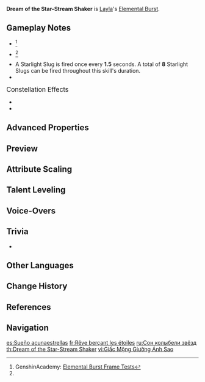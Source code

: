 {{Talent Infobox
|image         = Talent Dream of the Star-Stream Shaker.png
|character     = Layla
|type          = Elemental Burst
|info          = Unleashes a Celestial Dreamsphere that constantly fires Starlight Slugs at opponents within its AoE, dealing {{Color|Cryo DMG}}.<br />When a Starlight Slug hits, it will generate 1 Night Star for nearby [[Nights of Formal Focus|Curtains of Slumber]]. Each Curtain of Slumber can gain 1 Night Star this way every 0.5s.
|CD            = 12s
|energyCost    = 40
|attr1         = Starlight Slug DMG
|value1        = 4.7-9.88% Max HP
|scale_att1    = Max HP
}}
{{Description|"Sleep now, sleep now; and may many destinies be revealed before your slumbering eyes, within your star-paved dreams."}}
'''Dream of the Star-Stream Shaker''' is [[Layla]]'s [[Elemental Burst]].

==Gameplay Notes==
* {{TalentNote|energy frame|8}}<ref name="Genshin Academy burst info sheet">GenshinAcademy: [https://docs.google.com/spreadsheets/d/1iLUT8Tafwih3RZbNlA59w6-x5NQdgPvsMc86b7W92DQ/edit#gid=0 Elemental Burst Frame Tests]</ref>
* {{TalentNote|cooldown frame|1}}<ref name="Genshin Academy burst info sheet" />
* A Starlight Slug is fired once every '''1.5''' seconds. A total of '''8''' Starlight Slugs can be fired throughout this skill's duration.
* {{TalentNote|character=Layla|snapshot|Starlight Slug DMG}}

;<big>Constellation Effects</big>
* {{TalentNote|constellation|5|Stream of Consciousness}}
* {{TalentNote|constellation|6|Radiant Soulfire}}

==Advanced Properties==
{{Advanced Properties
|title   = Starlight Slug DMG
|gu      = 1U
|icdtag  = none
|poise   = 20
|impulse = 2
}}

==Preview==
{{Preview
|file=Dream of the Star-Stream Shaker Preview
}}

==Attribute Scaling==
{{Talent Scaling
|talentType=Elemental Burst
|levels=13
|order=starlightslugdmg,duration,cd,energycost
|titles=Starlight Slug DMG (% Max HP),Duration,CD,Energy Cost
|starlightslugdmg_1=4.65
|starlightslugdmg_2=5
|starlightslugdmg_3=5.35
|starlightslugdmg_4=5.81
|starlightslugdmg_5=6.16
|starlightslugdmg_6=6.51
|starlightslugdmg_7=6.97
|starlightslugdmg_8=7.44
|starlightslugdmg_9=7.9
|starlightslugdmg_10=8.37
|starlightslugdmg_11=8.83
|starlightslugdmg_12=9.3
|starlightslugdmg_13=9.88
|duration=12s
|cd=12s
|energycost=40
}}

==Talent Leveling==
{{Talent Upgrade|Layla}}

==Voice-Overs==
{{Talent VO}}

==Trivia==
* {{TalentNote|clap}}

==Other Languages==
{{Other Languages
|en      = Dream of the Star-Stream Shaker
|zhs     = 星流摇床之梦
|zhs_rm  = Xīngliú Yáochuáng zhī Mèng
|zht     = 星流搖床之夢
|zht_rm  = Xīngliú Yáochuáng zhī Mèng
|zh_tl   = Dream of Star-Streaming Cradle
|ja      = 星流揺籠の夢
|ja_rm   = Seiryuu Youran no Yume{{Assumed}}
|ja_tl   = Dream of Star-Streaming Cradle
|ko      = 별이 흐르는 요람의 꿈
|ko_rm   = Byeori Heureuneun Yoram-ui Kkum
|ko_tl   = Dream of Star-Streaming Cradle
|es      = Sueño acunaestrellas
|es_tl   = Dream Craddledstars
|fr      = Rêve berçant les étoiles
|fr_tl   = Star-Cradling Dream
|ru      = Сон колыбели звёзд
|ru_tl   = Dream of the Star Cradle
|th      = Dream of the Star-Stream Shaker
|vi      = Giấc Mộng Giường Ánh Sao
|vi_tl   = Dream of Star Beds
|de      = Traum des Sternenstrom-Schüttlers
|de_tl   = Dream of the Star-Stream Shaker
|id      = Dream of the Star-Stream Shaker
|pt      = Sonho das Correntes Estelares
|pt_tl   = Dream of the Stellar Streams
|tr      = Dağılan Yıldız Akışı Rüyası
|tr_tl   = 
|it      = Culla dei sogni stellati
|it_tl   = Cradle of the Starry Dreams
}}

==Change History==
{{Change History|3.2}}

==References==
{{Reflist}}

==Navigation==
{{Talent Navbox|Layla}}

[[es:Sueño acunaestrellas]]
[[fr:Rêve berçant les étoiles]]
[[ru:Сон колыбели звёзд]]
[[th:Dream of the Star-Stream Shaker]]
[[vi:Giấc Mộng Giường Ánh Sao]]